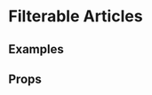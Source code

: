 
<Meta title="Pattern Library|Structure/Filterable Articles" component={FilterableArticles} />

# Filterable Articles
 


## Examples

<Preview>
    <Story name="All articles">
        <FilterableArticles
            parameter="category"
            filters={[
                {
                    value: "10-great",
                    label: "10 Great"
                },
                {
                    value: "where-to-stream",
                    label: "Where to stream"
                },
                {
                    value: "where-to-begin",
                    label: "Where to begin"
                },
                {
                    value: "five-things",
                    label: "Five Things"
                },
                {
                    value: "bfi-recommends",
                    label: "BFI Recommends"
                },
                {
                    value: "sight-and-sound",
                    label: "Sight and Sound"
                }
            ]}
        />
    </Story>
</Preview>


<Preview>
    <Story name="Filtered by author">
        <FilterableArticles
            parameter="author"
            filters={[
                {
                    value: "83f71749-a675-5ec0-8876-87e6487dc0c3",
                    label: "Isabel Stevens"
                }
            ]}
        />
    </Story>
</Preview>

## Props 

<Props of={FilterableArticles} />